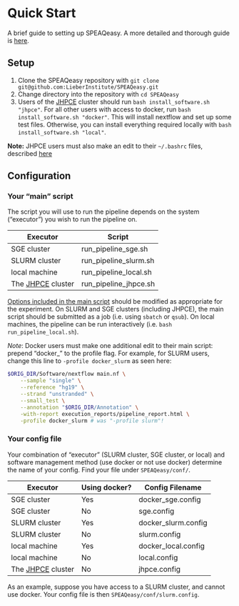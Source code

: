 # Quick Start {#quick-start}

A brief guide to setting up SPEAQeasy. A more detailed and thorough guide is [here](#setup-details).

## Setup

1. Clone the SPEAQeasy repository with `git clone git@github.com:LieberInstitute/SPEAQeasy.git`
2. Change directory into the repository with `cd SPEAQeasy`
3. Users of the [JHPCE](https://jhpce.jhu.edu/) cluster should run `bash install_software.sh "jhpce"`. For all other users with access to docker, run `bash install_software.sh "docker"`. This will install nextflow and set up some test files. Otherwise, you can install everything required locally with `bash install_software.sh "local"`.

**Note:** JHPCE users must also make an edit to their `~/.bashrc` files, described [here](#setup-details)

## Configuration {#quick-config}

### Your "main" script ###

The script you will use to run the pipeline depends on the system ("executor") you wish to run the pipeline on. 

| Executor | Script |
| -----  | ----------- |
| SGE cluster | run_pipeline_sge.sh |
| SLURM cluster | run_pipeline_slurm.sh |
| local machine | run_pipeline_local.sh |
| The [JHPCE](https://jhpce.jhu.edu/) cluster | run_pipeline_jhpce.sh |

[Options included in the main script](#command-opts) should be modified as appropriate for the experiment. On SLURM and SGE clusters (including JHPCE), the main script should be submitted as a job (i.e. using `sbatch` or `qsub`). On local machines, the pipeline can be run interactively (i.e. `bash run_pipeline_local.sh`).

*Note*: Docker users must make one additional edit to their main script: prepend "docker_" to the profile flag. For example, for SLURM users, change this line to `-profile docker_slurm` as seen here:

```bash
$ORIG_DIR/Software/nextflow main.nf \
    --sample "single" \
    --reference "hg19" \
    --strand "unstranded" \
    --small_test \
    --annotation "$ORIG_DIR/Annotation" \
    -with-report execution_reports/pipeline_report.html \
    -profile docker_slurm # was "-profile slurm"!
```


### Your config file ###

Your combination of "executor" (SLURM cluster, SGE cluster, or local) and software management method (use docker or not use docker) determine the name of your config. Find your file under `SPEAQeasy/conf/`.

| Executor | Using docker? | Config Filename |
| -----  | --- | ----- |
| SGE cluster | Yes | docker_sge.config |
| SGE cluster | No | sge.config |
| SLURM cluster | Yes | docker_slurm.config |
| SLURM cluster | No | slurm.config |
| local machine | Yes | docker_local.config |
| local machine | No | local.config |
| The [JHPCE](https://jhpce.jhu.edu/) cluster | No | jhpce.config |

As an example, suppose you have access to a SLURM cluster, and cannot use docker. Your config file is then `SPEAQeasy/conf/slurm.config`.
